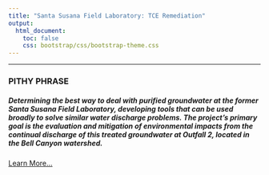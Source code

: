 ```yaml
---
title: "Santa Susana Field Laboratory: TCE Remediation"
output:
  html_document:
    toc: false
    css: bootstrap/css/bootstrap-theme.css
--- 
```


***

### PITHY PHRASE

##### Determining the best way to deal with purified groundwater at the former Santa Susana Field Laboratory, developing tools that can be used broadly to solve similar water discharge problems. The project's primary goal is the evaluation and mitigation of environmental impacts from the continual discharge of this treated groundwater at Outfall 2, located in the Bell Canyon watershed.

<a href="about.html" class="btn btn-primary btn-md"><span class="glyphicon glyphicon-star" aria-hidden="true"></span> Learn More...</a>



